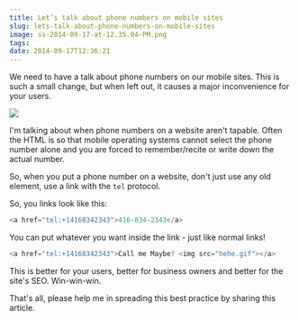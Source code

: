 ```yaml
---
title: Let’s talk about phone numbers on mobile sites
slug: lets-talk-about-phone-numbers-on-mobile-sites
image: ss-2014-09-17-at-12.35.04-PM.png
tags: 
date: 2014-09-17T12:36:21
---
```


We need to have a talk about phone numbers on our mobile sites. This is such a small change, but when left out, it causes a major inconvenience for your users.

<img src="iphone-tel.gif">

I'm talking about when phone numbers on a website aren't tapable. Often the HTML is so that mobile operating systems cannot select the phone number alone and you are forced to remember/recite or write down the actual number.

So, when you put a phone number on a website, don't just use any old element, use a link with the <code>tel</code> protocol.

So, you links look like this:


```js
<a href="tel:+14168342343">416-834-2343</a>

```

You can put whatever you want inside the link - just like normal links!


```js
<a href="tel:+14168342343">Call me Maybe? <img src="hehe.gif"></a>

```

This is better for your users, better for business owners and better for the site's SEO. Win-win-win.

That's all, please help me in spreading this best practice by sharing this article.
